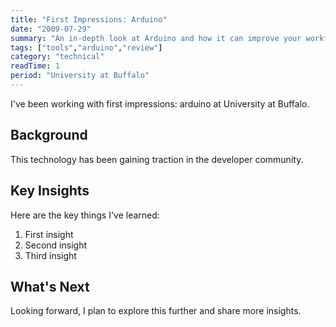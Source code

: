 ```yaml
---
title: "First Impressions: Arduino"
date: "2009-07-29"
summary: "An in-depth look at Arduino and how it can improve your workflow."
tags: ["tools","arduino","review"]
category: "technical"
readTime: 1
period: "University at Buffalo"
---
```


I've been working with first impressions: arduino at University at Buffalo.

## Background

This technology has been gaining traction in the developer community.

## Key Insights

Here are the key things I've learned:

1. First insight
2. Second insight
3. Third insight

## What's Next

Looking forward, I plan to explore this further and share more insights.

